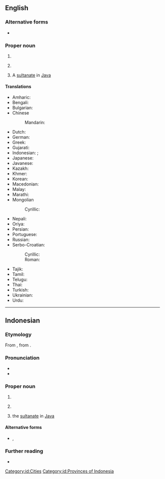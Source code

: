 ==English==
{{wikipedia}}

===Alternative forms===
* {{alter|en|Jogjakarta}}

===Proper noun===
{{en-proper noun}}

# {{place|en|city|p/Special Region of Yogyakarta|c/Indonesia}}
# {{place|en|autonomous region|c/Indonesia}}
#: {{syn|en|Special Region of Yogyakarta}}
# A [[w:Yogyakarta Sultanate|sultanate]] in [[Java]]

====Translations====
{{trans-top|city in Indonesia}}
* Amharic: {{t|am|ዮጊያካርታ|sc=Ethi}}
* Bengali: {{t|bn|যোগকর্তা}}
* Bulgarian: {{t|bg|Джокякарта}}
* Chinese
*: Mandarin: {{t|zh|日惹|tr=Rìrě}}
* Dutch: {{t+|nl|Yogyakarta}}
* German: {{t+|de|Yogyakarta}}
* Greek: {{t|el|Γιογκιακάρτα}}
* Gujarati: {{t|gu|યોગકર્તા}}
* Indonesian: {{t+|id|Yogyakarta}}; {{t|id|Jogjakarta}} {{q|nonstandard}}
* Japanese: {{t|ja|ジョグジャカルタ|tr=Jogujakaruta}}
* Javanese: {{t|jv|ꦔꦪꦺꦴꦒꦾꦏꦂꦠ}}
* Kazakh: {{t|kk|Йогьякарта}}
* Khmer: {{t|km|យូយ៉ាកាតា}}
* Korean: {{t|ko|족자카르타}}
* Macedonian: {{t|mk|Јогјакарта}}
* Malay: {{t|ms|Yogyakarta}}
* Marathi: {{t|mr|योगकर्ता}}
* Mongolian
*: Cyrillic: {{t|mn|Йогьякарта}}
* Nepali: {{t|ne|योगकर्ता}}
* Oriya: {{t|or|ଯୋଗୀକାର}}
* Persian: {{t|fa|یوگیاکارتا|tr=Yôgyâkârtâ}}
* Portuguese: {{t|pt|Yogyakarta}}
* Russian: {{t|ru|Джокьякарта}}
* Serbo-Croatian:
*: Cyrillic: {{t|sc|Иогиакарта|sc=Cyrl}}
*: Roman: {{t|sc|Iogiakarta}}
* Tajik: {{t|tg|Йогякарта}}
* Tamil: {{t|ta|யோக்கியகர்த்தா}}
* Telugu: {{t|te|యోగ్యకర్త}}
* Thai: {{t|th|ยอกยาการ์ตา|tr=yɔɔk-yaa-kaa-taa}}
* Turkish: {{t|tr|Yogyakarta}}
* Ukrainian: {{t|uk|Джок'якарта}}
* Urdu: {{t|ur|یوگیکارتا|tr=Yogyakarta}}
{{trans-bottom}}

----

==Indonesian==

===Etymology===
From {{bor|id|jv|ꦔꦪꦺꦴꦒꦾꦏꦂꦠ}}, from {{der|id|sa|-}} {{compound|sa|अयोध्या|t1=Ayodhya|lit1=unconquerable citadel|कृत|t2=done, accomplished|nocat=1}}.

===Pronunciation===
* {{IPA|id|/joɡjakarta/}}
* {{hyph|id|Yog|ya|kar|ta}}

===Proper noun===
{{id-proper noun}}

# {{place|id|city|r/Yogyakarta Special Region|c/Indonesia|t=Yogyakarta}}
# {{place|id|autonomous region|c/Indonesia|t=Yogyakarta}}
#: {{syn|id|Daerah Istimewa Yogyakarta}}
# the [[w:Yogyakarta Sultanate|sultanate]] in [[Java]]

====Alternative forms====
* {{l|id|Jogjakarta}}, {{l|id|Jogja}}

===Further reading===
* {{R:KBBI Daring}}

[[Category:id:Cities]]
[[Category:id:Provinces of Indonesia]]